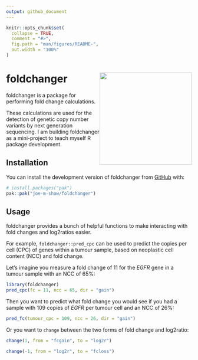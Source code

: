 ```yaml
---
output: github_document
---
```


<!-- README.md is generated from README.Rmd. Please edit that file -->

```r
knitr::opts_chunk$set(
  collapse = TRUE,
  comment = "#>",
  fig.path = "man/figures/README-",
  out.width = "100%"
)
```

# foldchanger <img src="man/figures/logo.png" style="float:right; height:250px;" alt=""/>

<!-- badges: start -->
<!-- badges: end -->

foldchanger is a package for performing fold change calculations.

These calculations are used for the detection of genetic copy number variants by
next generation sequencing. I am building foldchanger as a mini-project to
teach myself R package development.

## Installation

You can install the development version of foldchanger from [GitHub](https://github.com/) with:

``` r
# install.packages("pak")
pak::pak("joe-m-shaw/foldchanger")
```
## Usage

foldchanger provides a bunch of helpful functions to make interacting with fold
changes and log2ratios easier.

For example, `foldchanger::pred_cpc` can be used to predict the copies per 
cell (CPC) of genes within a tumour sample, based on neoplastic cell content 
(NCC) and fold change.

Let's imagine you measure a fold change of 11 for the *EGFR* gene in a tumour
sample with an NCC of 65%:

```r
library(foldchanger)
pred_cpc(fc = 11, ncc = 65, dir = "gain")
```

Then you want to predict what fold change you would see if you had a sample with
109 copies of *EGFR* per tumour cell and an NCC of 26%:

```r
pred_fc(tumour_cpc = 109, ncc = 26, dir = "gain")
```

Or you want to `change` between the two forms of fold change and log2ratio:

```r
change(1, from = "fcgain", to = "log2r")

change(-1, from = "log2r", to = "fcloss")

```
